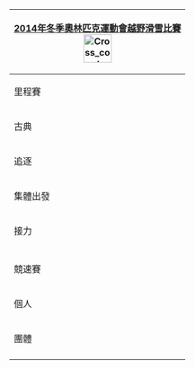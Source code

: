 {| style="float:right; clear:right; padding:0.3em; margin-left:15px; border:1px solid #B8C7D9; background:#f5faff; text-align:left; font-size:90%; line-height:1.5em"
|- style="background:#cedff2; text-align:center;"
!colspan=5|[[2014年冬季奧林匹克運動會越野滑雪比賽]]<br>[[Image:Cross country skiing pictogram.svg|50px]]
|- style="background:#deeaf6; text-align:center;"
!colspan=5|里程賽
|-
|古典
|&nbsp;
|[[2014年冬季奧林匹克運動會越野滑雪比賽－男子15公里古典|男子]]
|&nbsp;
|[[2014年冬季奧林匹克運動會越野滑雪比賽－女子10公里古典|女子]]
|-
|追逐
|&nbsp;
|[[2014年冬季奧林匹克運動會越野滑雪比賽－男子30公里追逐賽|男子]]
|&nbsp;
|[[2014年冬季奧林匹克運動會越野滑雪比賽－女子15公里追逐賽|女子]]
|-
|集體出發
|&nbsp;
|[[2014年冬季奧林匹克運動會越野滑雪比賽－男子50公里自由式|男子]]
|&nbsp;
|[[2014年冬季奧林匹克運動會越野滑雪比賽－女子50公里自由式|女子]]
|-
|接力
|&nbsp;
|[[2014年冬季奧林匹克運動會越野滑雪比賽－男子4×10公里接力|男子]]
|&nbsp;
|[[2014年冬季奧林匹克運動會越野滑雪比賽－女子4×5公里接力|女子]]
|-
|- style="background:#deeaf6; text-align:center;"
!colspan=5|競速賽
|-
|個人
|&nbsp;
|[[2014年冬季奧林匹克運動會越野滑雪比賽－男子競速|男子]]
|&nbsp;
|[[2014年冬季奧林匹克運動會越野滑雪比賽－女子競速|女子]]
|-
|團體
|&nbsp;
|[[2014年冬季奧林匹克運動會越野滑雪比賽－男子團體競速|男子]]
|&nbsp;
|[[2014年冬季奧林匹克運動會越野滑雪比賽－女子團體競速|女子]]
|-
|}<noinclude>
[[Category:2014年冬季奧林匹克運動會越野滑雪比賽|{{PAGENAME}}]]
</noinclude>